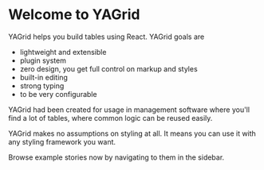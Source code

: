 

<Meta title="Playground/Introduction" />

<style>{`
  

  
`}</style>

# Welcome to YAGrid

YAGrid helps you build tables using React. YAGrid goals are

* lightweight and extensible
* plugin system
* zero design, you get full control on markup and styles
* built-in editing
* strong typing
* to be very configurable

YAGrid had been created for usage in management software
where you'll find a lot of tables, where common logic can be reused easily. 

YAGrid makes no assumptions on styling at all. It means you can use it with any styling framework you want. 

Browse example stories now by navigating to them in the sidebar.


